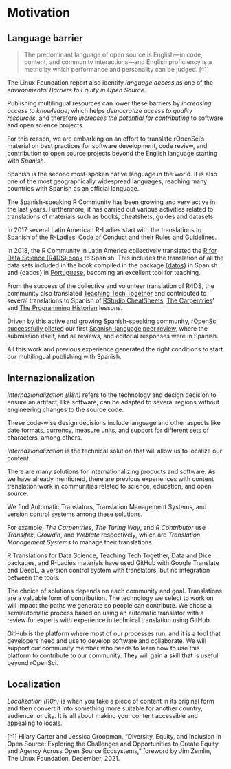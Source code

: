 # Motivation

## Language barrier

> The predominant language of open source is English—in
code, content, and community interactions—and English
proficiency is a metric by which performance and
personality can be judged. [^1] 

The Linux Foundation report also identify _language 
access_ as one of the _environmental Barriers to Equity 
in Open Source_.

Publishing multilingual resources can lower these
barriers by _increasing access to knowledge_, which helps
_democratize access to quality resources_, and therefore
_increases the potential for contributing_ to software 
and open science projects.

For this reason, we are embarking on an effort to 
translate rOpenSci’s material on best
practices for software development, code review, and 
contribution to open source projects beyond the English
language starting with _Spanish_.

Spanish is the second most-spoken native language in the 
world. It is also one of the most geographically
widespread languages, reaching many countries with 
Spanish as an official language. 

The Spanish-speaking R Community has been growing and 
very active in the last years. Furthermore, it has 
carried out various activities related to translations of
materials such as books, cheatshets, guides and datasets. 

In 2017 several Latin American R-Ladies start with the 
translations to Spanish of the R-Ladies' [Code of
Conduct](https://github.com/rladies/starter-kit/wiki/Code
-of-Conduct#spanish) and their Rules and Guidelines. 

In 2018, the R Community in Latin America collectively 
translated the [R for Data Science (R4DS)
book](https://es.r4ds.hadley.nz/) to Spanish.  This 
includes the translation of all the data sets included in
the book compiled in the package 
[{datos}](https://github.com/cienciadedatos/datos) in 
Spanish and {dados} in
[Portuguese](https://cran.r-project.org/web/packages/dados/index.html), becoming an excellent tool for teaching.

From the success of the collective and volunteer 
translation of R4DS, the community also translated 
[Teaching Tech Together](http://teachtogether.tech/es/index.html) and 
contributed to several translations to Spanish of [RStudio
CheatSheets](https://posit.co/resources/cheatsheets/?type=translations/#translation-12), [The Carpentries](https://software-carpentry.org/lessons/)’ 
and [The Programming Historian](https://programminghistorian.org/es/) 
lessons. 

Driven by this active and growing Spanish-speaking community, rOpenSci 
[successfully piloted](https://ropensci.org/blog/2021/07/27/censo2017/) 
our first [Spanish-language peer review](https://ropensci.org/commcalls/2019-06-28/), where the submission
itself, and all reviews, and editorial responses were in Spanish.

All this work and previous experience generated the right conditions to start our multilingual publishing with Spanish.

## Internazionalization

_Internazionalization (i18n)_ refers to the technology and design decision to ensure an artifact, like 
software, can be adapted to several regions without engineering changes to the source code.

These code-wise design decisions include language and other aspects like date formats, currency, measure 
units, and support for different sets of characters, among others.

_Internazionalization_ is the technical solution that will allow us to localize our content. 

There are many solutions for internationalizing products and software. As we have already mentioned, there 
are previous experiences with content translation work in communities related to science, education, and 
open source.

We find Automatic Translators, Translation Management Systems, and version control systems among these 
solutions.

For example, _The Carpentries_, _The Turing Way_, and _R Contributor_ use _Transifex_, _Crowdin_, and 
_Weblate_ respectively, which are _Translation Management Systems_ to manage their translations.  

R Translations for Data Science, Teaching Tech Together, Data and Dice packages, and R-Ladies materials have
used GitHub with Google Translate and DeepL, a version control system with translators, but no integration 
between the tools.

The choice of solutions depends on each community and goal. Translations are a valuable form of 
contribution. The technology we select to work on will impact the paths we generate so people can 
contribute. We chose a semiautomatic process based on using an automatic translator with a review for 
experts with experience in technical translation using GitHub.

GitHub is the platform where most of our processes run, and it is a tool that developers need and use to 
develop software and collaborate.  We will support our community member who needs to learn how to use this 
platform to contribute to our community. They will gain a skill that is useful beyond rOpenSci. 


## Localization

_Localization (l10n)_ is when you take a piece of content in its original form and then convert it into 
something more suitable for another country, audience, or city. It is all about making your content 
accessible and appealing to locals.





[^1] Hilary Carter and Jessica Groopman, “Diversity, Equity, and Inclusion in Open Source: Exploring the
Challenges and Opportunities to Create Equity and Agency Across Open Source Ecosystems,” foreword by Jim 
Zemlin, The Linux Foundation, December, 2021.

